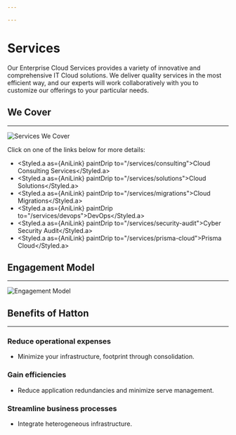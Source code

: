 ```yaml
---

---
```


<SEO title="Services"/>

# Services

Our Enterprise Cloud Services provides a variety of innovative and comprehensive IT Cloud solutions.
We deliver quality services in the most efficient way, and our experts will work collaboratively with you to
customize our offerings to your particular needs.​

<!-- ## Table Of Contents  ## -->

## We Cover

<hr />

![Services We Cover](../../content/assets/service-range.png)

Click on one of the links below for more details:

<div class="checkmarks">

* <Styled.a as={AniLink} paintDrip to="/services/consulting">Cloud Consulting Services</Styled.a>
* <Styled.a as={AniLink} paintDrip to="/services/solutions">Cloud Solutions</Styled.a>
* <Styled.a as={AniLink} paintDrip to="/services/migrations">Cloud Migrations</Styled.a>
* <Styled.a as={AniLink} paintDrip to="/services/devops">DevOps</Styled.a>
* <Styled.a as={AniLink} paintDrip to="/services/security-audit">Cyber Security Audit</Styled.a>
* <Styled.a as={AniLink} paintDrip to="/services/prisma-cloud">Prisma Cloud</Styled.a>

</div>

## Engagement Model

<hr />

![Engagement Model](../../content/assets/engagement-model.png)

## Benefits of Hatton

<hr />

### Reduce operational expenses

<div class="checkmarks">

* Minimize your infrastructure, footprint through consolidation.

</div>

### Gain efficiencies

<div class="checkmarks">

* Reduce application redundancies and minimize serve management.

</div>

### Streamline business processes

<div class="checkmarks">

* Integrate heterogeneous infrastructure.

</div>

<br /> <br />